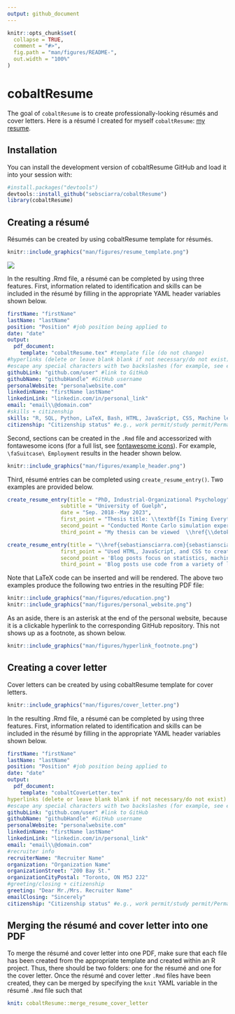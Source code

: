 ```yaml
---
output: github_document
---
```


<!-- README.md is generated from README.Rmd. Please edit that file -->

```r
knitr::opts_chunk$set(
  collapse = TRUE,
  comment = "#>",
  fig.path = "man/figures/README-",
  out.width = "100%"
)
```

# cobaltResume

The goal of `cobaltResume` is to create professionally-looking résumés and cover letters. Here is a résumé I created for myself  `cobaltResume`: [my resume](man/resume_cover_letter.pdf). 

## Installation

You can install the development version of cobaltResume GitHub and load it into your session with:

```r
#install.packages("devtools")
devtools::install_github("sebsciarra/cobaltResume")
library(cobaltResume)
```

## Creating a résumé

Résumés can be created by using cobaltResume template for résumés.

```r
knitr::include_graphics("man/figures/resume_template.png")
```

 ![](https://raw.githubusercontent.com/sebsciarra/cobaltResume/docs/reference/figures/resume_template.png)

In the resulting .Rmd file, a résumé can be completed by using three features. First, information related to identification and skills can be included in the résumé by filling in the appropriate YAML header variables shown below.

```yaml
firstName: "firstName"
lastName: "lastName"
position: "Position" #job position being applied to 
date: "date" 
output: 
  pdf_document:
    template: "cobaltResume.tex" #template file (do not change)
#hyperlinks (delete or leave blank blank if not necessary/do not exist)
#escape any special characters with two backslashes (for example, see email variable)
githubLink: "github.com/user" #link to GitHub
githubName: "githubHandle" #GitHub username
personalWebsite: "personalwebsite.com"
linkedinName: "firstName lastName"
linkedinLink: "linkedin.com/in/personal_link"
email: "email\\@domain.com" 
#skills + citizenship
skills: "R, SQL, Python, LaTeX, Bash, HTML, JavaScript, CSS, Machine learning, Data science, Data visualization, Knowledge translation" #skills relevant to the job
citizenship: "Citizenship status" #e.g., work permit/study permit/Permanent resident/citizen, etc.
```



Second, sections can be created in the `.Rmd` file and accessorized with fontawesome icons (for a full list, see [fontawesome icons](http://mirrors.ibiblio.org/CTAN/fonts/fontawesome5/doc/fontawesome5.pdf)). For example, `\faSuitcase\ Employment` results in the header shown below. 

```r
knitr::include_graphics("man/figures/example_header.png")
```

Third, résumé entries can be completed using `create_resume_entry()`. Two examples are provided below. 

```r
create_resume_entry(title = "PhD, Industrial-Organizational Psychology", 
                 subtitle = "University of Guelph", 
                 date = "Sep. 2018--May 2023", 
                 first_point = "Thesis title: \\textbf{Is Timing Everything? The Effects of Measurement Timing on the \\newline Performance of Nonlinear Longitudinal Models}", 
                 second_point = "Conducted Monte Carlo simulation experiments using R on an Amazon Web Services (AWS) instance to evaluate the performance of structured latent growth curve models under several conditions", 
                 third_point = "My thesis can be viewed  \\href{\\detokenize{https://atrium.lib.uoguelph.ca/xmlui/bitstream/handle/10214/27543/Sciarra_Sebastian_202304_PhD.pdf?sequence=1&isAllowed=y}}{\\textcolor{blue}{here}}")

create_resume_entry(title = "\\href{sebastiansciarra.com}{sebastiansciarra.com}\\footnote{clickable hyperlink to the corresponding repository on my GitHub}", subtitle = "Personal website", date = "Mar. 2023", 
                 first_point = "Used HTML, JavaScript, and CSS to create a personal website for writing blog posts",
                 second_point = 'Blog posts focus on statistics, machine learning, and coding by explaining technical details, providing demonstrations, and conducting simulation experiments', 
                 third_point = 'Blog posts use code from a variety of language to explain content. As an example, my post titled ``\\href{https://sebastiansciarra.com/coding_tricks/em_demo/}{\\textcolor{blue}{Coding and Visualizing the Expectation-Maximization Algorithm}}" used R, Python, and CSS code')
```

Note that LaTeX code can be inserted and will be rendered. The above two examples produce the following two entries in the resulting PDF file: 

```r
knitr::include_graphics("man/figures/education.png")
knitr::include_graphics("man/figures/personal_website.png")
```

As an aside, there is an asterisk at the end of the personal website, because it is a clickable hyperlink to the corresponding GitHub repository. This not shows up as a footnote, as shown below. 


```r
knitr::include_graphics("man/figures/hyperlink_footnote.png")
```

## Creating a cover letter

Cover letters can be created by using cobaltResume template for cover letters.

```r
knitr::include_graphics("man/figures/cover_letter.png")
```

In the resulting .Rmd file, a résumé can be completed by using three features. First, information related to identification and skills can be included in the résumé by filling in the appropriate YAML header variables shown below.

```yaml
firstName: "firstName"
lastName: "lastName"
position: "Position" #job position being applied to 
date: "date" 
output: 
  pdf_document:
    template: "cobaltCoverLetter.tex"
hyperlinks (delete or leave blank blank if not necessary/do not exist)
#escape any special characters with two backslashes (for example, see email variable)
githubLink: "github.com/user" #link to GitHub
githubName: "githubHandle" #GitHub username
personalWebsite: "personalwebsite.com"
linkedinName: "firstName lastName"
linkedinLink: "linkedin.com/in/personal_link"
email: "email\\@domain.com" 
#recruiter info 
recruiterName: "Recruiter Name"
organization: "Organization Name"
organizationStreet: "200 Bay St."
organizationCityPostal: "Toronto, ON M5J 2J2"
#greeting/closing + citizenship
greeting: "Dear Mr./Mrs. Recruiter Name"
emailClosing: "Sincerely"
citizenship: "Citizenship status" #e.g., work permit/study permit/Permanent resident/citizen, etc.
```


## Merging the résumé and cover letter into one PDF

To merge the résumé and cover letter into one PDF, make sure that each file has been created from the appropriate template and created within an R project. Thus, there should be two folders: one for the résumé and one for the cover letter. Once the résumé and cover letter `.Rmd` files have been created, they can be merged by specifying the `knit` YAML variable in the résumé `.Rmd` file such that 

```yaml
knit: cobaltResume::merge_resume_cover_letter
```
